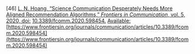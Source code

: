 \[46\]	[L. N. Hoang, “Science Communication Desperately Needs More Aligned Recommendation Algorithms,” *Frontiers in Communication*, vol. 5, 2020, doi:](http://paperpile.com/b/Lj1YHA/4n95) [10.3389/fcomm.2020.598454.](http://dx.doi.org/10.3389/fcomm.2020.598454.) [Available:](http://paperpile.com/b/Lj1YHA/4n95) [https://www.frontiersin.org/journals/communication/articles/10.3389/fcomm.2020.598454](https://www.frontiersin.org/journals/communication/articles/10.3389/fcomm.2020.598454)